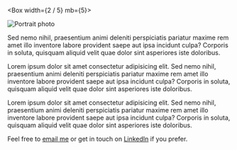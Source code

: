 
<Container text>

<Text fontSize={32} mb={4}>

<Box width={2 / 5} mb={5}>

![Portrait photo](../images/portrait.jpg)

</Box>

Sed nemo nihil, praesentium animi deleniti perspiciatis pariatur maxime rem amet illo inventore labore provident saepe aut ipsa incidunt culpa? Corporis in soluta, quisquam aliquid velit quae dolor sint asperiores iste doloribus.

</Text>

Lorem ipsum dolor sit amet consectetur adipisicing elit. Sed nemo nihil, praesentium animi deleniti perspiciatis pariatur maxime rem amet illo inventore labore provident saepe aut ipsa incidunt culpa? Corporis in soluta, quisquam aliquid velit quae dolor sint asperiores iste doloribus.

Lorem ipsum dolor sit amet consectetur adipisicing elit. Sed nemo nihil, praesentium animi deleniti perspiciatis pariatur maxime rem amet illo inventore labore provident saepe aut ipsa incidunt culpa? Corporis in soluta, quisquam aliquid velit quae dolor sint asperiores iste doloribus.

Feel free to [email me](mailto:eric@ericrowan.com) or get in touch on [LinkedIn](https://www.linkedin.com/in/erow/) if you prefer.

</Container>
